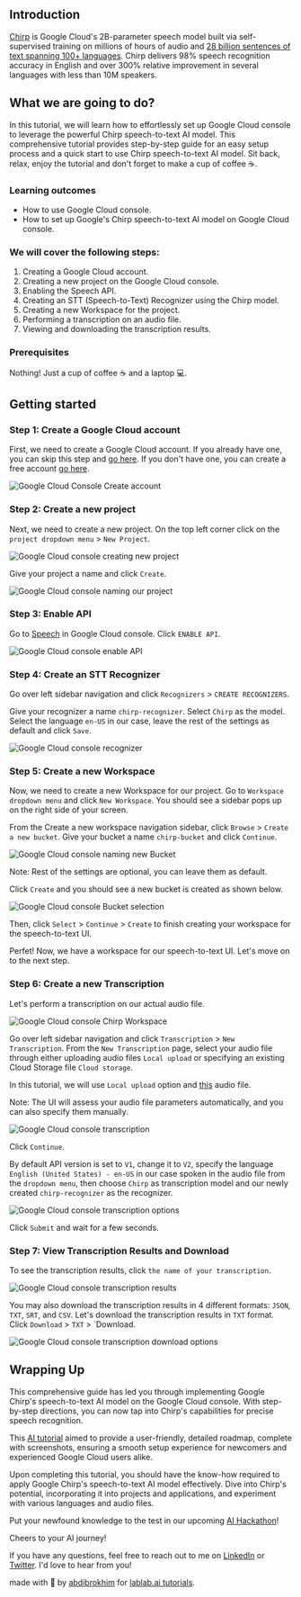 <Cover
  src="https://imagedelivery.net/K11gkZF3xaVyYzFESMdWIQ/709873ac-2620-421c-3fcb-7831a115ec00/full"
  alt="Cover Image"
  caption="yaps.gg"
/>

## Introduction
[Chirp](https://cloud.google.com/blog/products/ai-machine-learning/bringing-power-large-models-google-clouds-speech-api) is Google Cloud's 2B-parameter speech model built via self-supervised training on millions of hours of audio and [28 billion sentences of text spanning 100+ languages](https://ai.googleblog.com/2023/03/universal-speech-model-usm-state-of-art.html). Chirp delivers 98% speech recognition accuracy in English and over 300% relative improvement in several languages with less than 10M speakers. 

## What we are going to do?
In this tutorial, we will learn how to effortlessly set up Google Cloud console to leverage the powerful Chirp speech-to-text AI model. This comprehensive tutorial provides step-by-step guide for an easy setup process and a quick start to use Chirp speech-to-text AI model. Sit back, relax, enjoy the tutorial and don't forget to make a cup of coffee ☕️.

### Learning outcomes
- How to use Google Cloud console.
- How to set up Google's Chirp speech-to-text AI model on Google Cloud console.

### We will cover the following steps:

1. Creating a Google Cloud account.
2. Creating a new project on the Google Cloud console.
3. Enabling the Speech API.
4. Creating an STT (Speech-to-Text) Recognizer using the Chirp model.
5. Creating a new Workspace for the project.
6. Performing a transcription on an audio file.
7. Viewing and downloading the transcription results.

### Prerequisites
Nothing! Just a cup of coffee ☕️ and a laptop 💻.

## Getting started

### Step 1: Create a Google Cloud account

First, we need to create a Google Cloud account. If you already have one, you can skip this step and [go here](https://cloud.google.com/). If you don't have one, you can create a free account [go here](https://cloud.google.com/free).

<Img src="https://imagedelivery.net/K11gkZF3xaVyYzFESMdWIQ/9f53b329-c4f3-4209-85d9-4f88a8282100/full" alt="Google Cloud Console Create account" caption="Google Cloud console Create account"/>

### Step 2: Create a new project

Next, we need to create a new project. On the top left corner click on the `project dropdown menu` > `New Project`.

<Img src="https://imagedelivery.net/K11gkZF3xaVyYzFESMdWIQ/ff303190-553d-42a0-8d4e-8b5254257700/full" alt="Google Cloud console creating new project" caption="Google Cloud console creating new project"/>

Give your project a name and click `Create`.

<Img src="https://imagedelivery.net/K11gkZF3xaVyYzFESMdWIQ/0c743fd4-5747-4368-857d-60b7003a7400/full" alt="Google Cloud console naming our project" caption="Google Cloud console naming our project"/>

### Step 3: Enable API

Go to [Speech](https://console.cloud.google.com/speech) in Google Cloud console. Click `ENABLE API`.

<Img src="https://imagedelivery.net/K11gkZF3xaVyYzFESMdWIQ/7541ad69-5f77-4022-586d-315b62f3a100/full" alt="Google Cloud console enable API" caption="Google Cloud console enableAPI"/>

### Step 4: Create an STT Recognizer

Go over left sidebar navigation and click `Recognizers` > `CREATE RECOGNIZERS`. 

Give your recognizer a name `chirp-recognizer`. Select `Chirp` as the model. Select the language `en-US` in our case, leave the rest of the settings as default and click `Save`.

<Img src="https://imagedelivery.net/K11gkZF3xaVyYzFESMdWIQ/e2ef2a28-539b-4a7e-89f6-894c42311100/full" alt="Google Cloud console recognizer" caption="Google Cloud console recognizer"/>

### Step 5: Create a new Workspace

Now, we need to create a new Workspace for our project. Go to `Workspace dropdown menu` and click `New Workspace`. You should see a sidebar pops up on the right side of your screen. 

From the Create a new workspace navigation sidebar, click `Browse` > `Create a new bucket`. Give your bucket a name `chirp-bucket` and click `Continue`.

<Img src="https://imagedelivery.net/K11gkZF3xaVyYzFESMdWIQ/b59571a7-ddcf-40b1-2a84-839e08d1e300/full" alt="Google Cloud console naming new Bucket" caption="Google Cloud console naming new Bucket"/>

Note: Rest of the settings are optional, you can leave them as default. 

Click `Create` and you should see a new bucket is created as shown below.

<Img src="https://imagedelivery.net/K11gkZF3xaVyYzFESMdWIQ/b813b293-945b-401e-59d5-559e28ad6100/full" alt="Google Cloud console Bucket selection" caption="Google Cloud console Bucket selection"/>

Then, click `Select` > `Continue` > `Create` to finish creating your workspace for the speech-to-text UI.

Perfet! Now, we have a workspace for our speech-to-text UI. Let's move on to the next step.

### Step 6: Create a new Transcription

Let's perform a transcription on our actual audio file. 

<Img src="https://imagedelivery.net/K11gkZF3xaVyYzFESMdWIQ/9837ed64-6415-4fde-ec09-245858169800/full" alt="Google Cloud console Chirp Workspace" caption="Google Cloud console Chirp Workspace"/>

Go over left sidebar navigation and click `Transcription` > `New Transcription`. From the `New Transcription` page, select your audio file through either uploading audio files `Local upload` or specifying an existing Cloud Storage file `Cloud storage`. 

In this tutorial, we will use `Local upload` option and [this](https://storage.googleapis.com/lablab-static-eu/tutorial_content_file/ElevenLabs_2023-05-26T12_34_02.000Z_Adam_FjVs58vot1BUeNaRj635.mp3) audio file.

Note: The UI will assess your audio file parameters automatically, and you can also specify them manually.

<Img src="https://imagedelivery.net/K11gkZF3xaVyYzFESMdWIQ/89fe7088-7df3-4e5c-d215-99460e11d200/full" alt="Google Cloud console transcription" caption="Google Cloud console transcription"/>

Click `Continue`. 

By default API version is set to `V1`, change it to `V2`, specify the language `English (United States) - en-US` in our case spoken in the audio file from the `dropdown menu`, then choose `Chirp` as transcription model and our newly created `chirp-recognizer` as the recognizer.

<Img src="https://imagedelivery.net/K11gkZF3xaVyYzFESMdWIQ/8e36fc0f-5e51-45bd-1833-7068bb452400/full" alt="Google Cloud console transcription options" caption="Google Cloud console transcription options"/>

Click `Submit` and wait for a few seconds.

### Step 7: View Transcription Results and Download

To see the transcription results, click `the name of your transcription`.

<Img src="https://imagedelivery.net/K11gkZF3xaVyYzFESMdWIQ/4a490f43-85fa-420a-8399-ab68ee7e2200/full" alt="Google Cloud console transcription results" caption="Google Cloud console transcription results"/>

You may also download the transcription results in 4 different formats: `JSON`, `TXT`, `SRT`, and `CSV`. Let's download the transcription results in `TXT` format. Click `Download` > `TXT` > `Download.

<Img src="https://imagedelivery.net/K11gkZF3xaVyYzFESMdWIQ/f3123dee-f840-497d-15ac-2f1aa10d0b00/full" alt="Google Cloud console transcription download options" caption="Google Cloud console transcription download options"/>

## Wrapping Up

This comprehensive guide has led you through implementing Google Chirp's speech-to-text AI model on the Google Cloud console. With step-by-step directions, you can now tap into Chirp's capabilities for precise speech recognition.

This [AI tutorial](https://lablab.ai/t) aimed to provide a user-friendly, detailed roadmap, complete with screenshots, ensuring a smooth setup experience for newcomers and experienced Google Cloud users alike.

Upon completing this tutorial, you should have the know-how required to apply Google Chirp's speech-to-text AI model effectively. Dive into Chirp's potential, incorporating it into projects and applications, and experiment with various languages and audio files.

Put your newfound knowledge to the test in our upcoming [AI Hackathon](https://lablab.ai/event)!

Cheers to your AI journey!

If you have any questions, feel free to reach out to me on [LinkedIn](https://linkedin.com/in/abdibrokhim) or [Twitter](https://twitter.com/abdibrokhim). I'd love to hear from you!

made with 💜 by [abdibrokhim](https://linkedin.com/in/abdibrokhim) for [lablab.ai tutorials](https://lablab.ai/t).